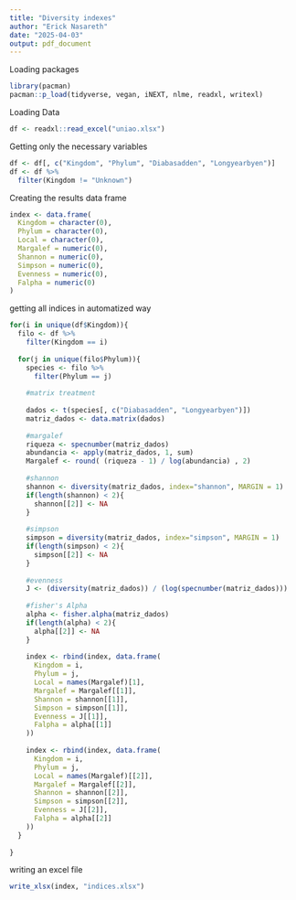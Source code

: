 ```yaml
---
title: "Diversity indexes"
author: "Erick Nasareth"
date: "2025-04-03"
output: pdf_document
---
```


Loading packages

```r
library(pacman)
pacman::p_load(tidyverse, vegan, iNEXT, nlme, readxl, writexl)
```


Loading Data

```r
df <- readxl::read_excel("uniao.xlsx")
```


Getting only the necessary variables

```r
df <- df[, c("Kingdom", "Phylum", "Diabasadden", "Longyearbyen")]
df <- df %>%
  filter(Kingdom != "Unknown")
```


Creating the results data frame

```r
index <- data.frame(
  Kingdom = character(0),
  Phylum = character(0),
  Local = character(0),
  Margalef = numeric(0),
  Shannon = numeric(0),
  Simpson = numeric(0),
  Evenness = numeric(0),
  Falpha = numeric(0)
)
```


getting all indices in automatized way

```r


for(i in unique(df$Kingdom)){
  filo <- df %>%
    filter(Kingdom == i)
  
  for(j in unique(filo$Phylum)){
    species <- filo %>%
      filter(Phylum == j)
    
    #matrix treatment
    
    dados <- t(species[, c("Diabasadden", "Longyearbyen")])
    matriz_dados <- data.matrix(dados)
    
    #margalef
    riqueza <- specnumber(matriz_dados)
    abundancia <- apply(matriz_dados, 1, sum)
    Margalef <- round( (riqueza - 1) / log(abundancia) , 2)
    
    #shannon
    shannon <- diversity(matriz_dados, index="shannon", MARGIN = 1)
    if(length(shannon) < 2){
      shannon[[2]] <- NA
    }
    
    #simpson
    simpson = diversity(matriz_dados, index="simpson", MARGIN = 1)
    if(length(simpson) < 2){
      simpson[[2]] <- NA
    }
    
    #evenness
    J <- (diversity(matriz_dados)) / (log(specnumber(matriz_dados)))
    
    #fisher's Alpha
    alpha <- fisher.alpha(matriz_dados)
    if(length(alpha) < 2){
      alpha[[2]] <- NA
    }
    
    index <- rbind(index, data.frame(
      Kingdom = i,
      Phylum = j,
      Local = names(Margalef)[1],
      Margalef = Margalef[[1]],
      Shannon = shannon[[1]],
      Simpson = simpson[[1]],
      Evenness = J[[1]],
      Falpha = alpha[[1]]
    ))
    
    index <- rbind(index, data.frame(
      Kingdom = i,
      Phylum = j,
      Local = names(Margalef)[[2]],
      Margalef = Margalef[[2]],
      Shannon = shannon[[2]],
      Simpson = simpson[[2]],
      Evenness = J[[2]],
      Falpha = alpha[[2]]
    ))
  }
  
}
```


writing an excel file

```r
write_xlsx(index, "indices.xlsx")
```




